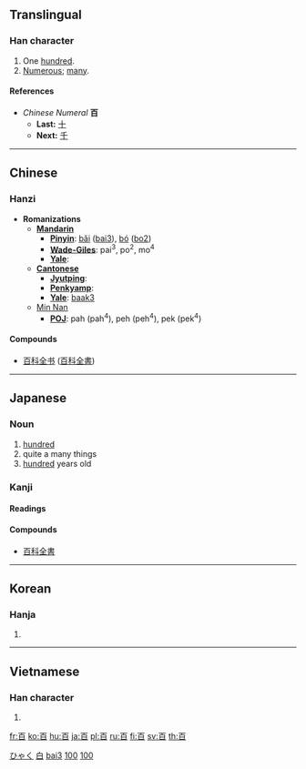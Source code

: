 {{see|佰}}<!-- may be replaced by zh-forms -->

==Translingual==
{{Han stroke|[[Image:百-bw.png|280px]]}}

===Han character===
{{Han char|rn=106|rad=白|as=01|sn=6|four=1060<sub>0</sub>|canj=一日 (MA)}}

# One [[hundred]].
# [[numerous|Numerous]]; [[many]].
====References====
{{Han ref|kx=0785.040|dkj=22679|dj=1199.010|hdz=42643.010|uh=767E|ud=30334|bh=A6CA|bd=42698}}


*''Chinese Numeral'' '''百'''
**'''Last:''' [[十]]
**'''Next:''' [[千]]
----
==Chinese==
===Hanzi===


* '''Romanizations'''
** '''[[Mandarin]]'''
*** '''[[Pinyin]]''': [[bǎi]] ([[bai3]]), [[bó]] ([[bo2]])
*** '''[[Wade-Giles]]''': pai<sup>3</sup>, po<sup>2</sup>, mo<sup>4</sup>
*** '''[[Yale]]''': 
** '''[[Cantonese]]'''
*** '''[[Jyutping]]''':
*** '''[[Penkyamp]]''': 
*** '''[[Yale]]''': [[baak3]]
**[[wikipedia:Min_Nan|Min Nan]]
***'''[[wikipedia:POJ|POJ]]''': pah (pah<sup>4</sup>), peh (peh<sup>4</sup>), pek (pek<sup>4</sup>)

====Compounds====
{{top2}}
*[[百科全書|百科全书]] ([[百科全書]])
{{mid2}}
{{bottom}}
----
== Japanese == 
[[Category:1000 Japanese basic words|ひゃく]]
=== Noun ===
{{ja-noun|k|hira=ひゃく|rom=hyaku}}
# [[hundred]]
# quite a many things
# [[hundred]] years old
===Kanji===
{{ja-kanji|grade=1|rs=白01}}
====Readings====
{{ja-readings|on=[[ひゃく]] (hyaku), [[はく]] (haku)|kun=[[もも]] (momo)}}
====Compounds====
{{top2}}
*[[百科全書]]
{{bottom}}
----
==Korean==
===Hanja===
{{ko-hanja|hangeul=[[백]], [[맥]]|eumhun=일백|rv=baek, maek|mr=paek, maek|y=payk, mayk}}
# {{defn|Korean}}
----

==Vietnamese==
===Han character===
{{vi-hantu|bách}}
# {{defn|Vietnamese}}


[[Category:zh-tw:Numbers|白]]
[[Category:zh-cn:Numbers|bai3]]
[[Category:Japanese numbers|100]]

[[Category:Korean numbers|100]]

[[fr:百]]
[[ko:百]]
[[hu:百]]
[[ja:百]]
[[pl:百]]
[[ru:百]]
[[fi:百]]
[[sv:百]]
[[th:百]]